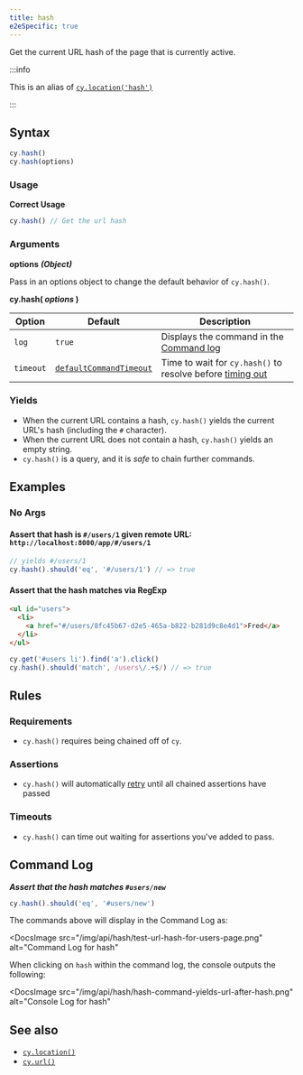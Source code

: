 ```yaml
---
title: hash
e2eSpecific: true
---
```


Get the current URL hash of the page that is currently active.

:::info

This is an alias of [`cy.location('hash')`](/api/commands/location)

:::

## Syntax

```javascript
cy.hash()
cy.hash(options)
```

### Usage

**<Icon name="check-circle" color="green" /> Correct Usage**

```javascript
cy.hash() // Get the url hash
```

### Arguments

**<Icon name="angle-right" /> options** **_(Object)_**

Pass in an options object to change the default behavior of `cy.hash()`.

**cy.hash( _options_ )**

| Option    | Default                                                              | Description                                                                              |
| --------- | -------------------------------------------------------------------- | ---------------------------------------------------------------------------------------- |
| `log`     | `true`                                                               | Displays the command in the [Command log](/guides/core-concepts/cypress-app#Command-Log) |
| `timeout` | [`defaultCommandTimeout`](/guides/references/configuration#Timeouts) | Time to wait for `cy.hash()` to resolve before [timing out](#Timeouts)                   |

### Yields [<Icon name="question-circle"/>](/guides/core-concepts/introduction-to-cypress#Subject-Management)

- When the current URL contains a hash, `cy.hash()` yields the current URL's
  hash (including the `#` character).
- When the current URL does not contain a hash, `cy.hash()` yields an empty
  string.
- `cy.hash()` is a query, and it is _safe_ to chain further commands.

## Examples

### No Args

#### Assert that hash is `#/users/1` given remote URL: `http://localhost:8000/app/#/users/1`

```javascript
// yields #/users/1
cy.hash().should('eq', '#/users/1') // => true
```

#### Assert that the hash matches via RegExp

```html
<ul id="users">
  <li>
    <a href="#/users/8fc45b67-d2e5-465a-b822-b281d9c8e4d1">Fred</a>
  </li>
</ul>
```

```javascript
cy.get('#users li').find('a').click()
cy.hash().should('match', /users\/.+$/) // => true
```

## Rules

### Requirements [<Icon name="question-circle"/>](/guides/core-concepts/introduction-to-cypress#Chains-of-Commands)

- `cy.hash()` requires being chained off of `cy`.

### Assertions [<Icon name="question-circle"/>](/guides/core-concepts/introduction-to-cypress#Assertions)

- `cy.hash()` will automatically [retry](/guides/core-concepts/retry-ability)
  until all chained assertions have passed

### Timeouts [<Icon name="question-circle"/>](/guides/core-concepts/introduction-to-cypress#Timeouts)

- `cy.hash()` can time out waiting for assertions you've added to pass.

## Command Log

**_Assert that the hash matches `#users/new`_**

```javascript
cy.hash().should('eq', '#users/new')
```

The commands above will display in the Command Log as:

<DocsImage
  src="/img/api/hash/test-url-hash-for-users-page.png"
  alt="Command Log for hash"
></DocsImage>

When clicking on `hash` within the command log, the console outputs the
following:

<DocsImage
  src="/img/api/hash/hash-command-yields-url-after-hash.png"
  alt="Console Log for hash"
></DocsImage>

## See also

- [`cy.location()`](/api/commands/location)
- [`cy.url()`](/api/commands/url)
